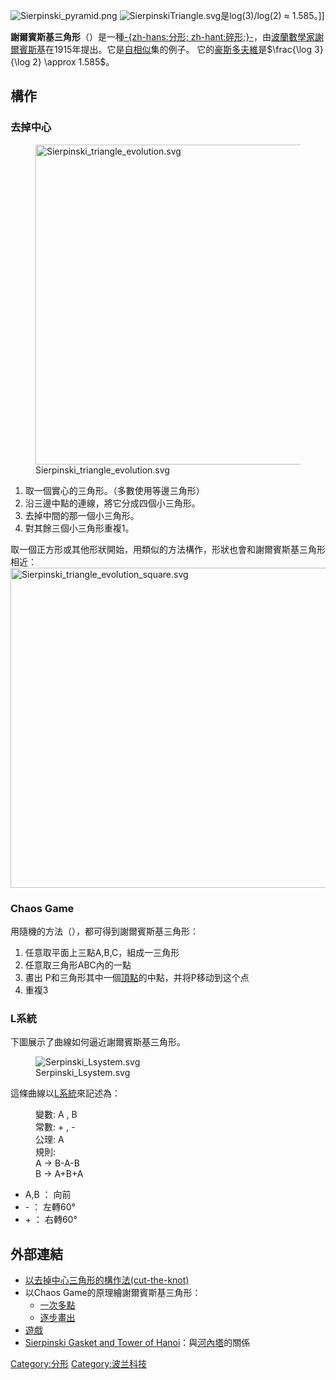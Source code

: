 {{Unreferenced|time=2022-03-27T06:13:42+00:00}}



[[File:Sierpinski_pyramid.png|thumb]]
[[File:SierpinskiTriangle.svg|thumb]]是log(3)/log(2) ≈ 1.585。]]

'''謝爾賓斯基三角形'''（'''{{lang-en|Sierpinski triangle}}'''）是一種[[分形|-{zh-hans:分形; zh-hant:碎形;}-]]，由[[波蘭|波蘭]][[數學家|數學家]][[瓦茨瓦夫·謝爾賓斯基|謝爾賓斯基]]在1915年提出。它是[[自相似|自相似]]集的例子。
它的[[豪斯多夫維|豪斯多夫維]]是<math>\frac{\log 3}{\log 2} \approx 1.585</math>。

== 構作 ==
=== 去掉中心 ===
[[File:Sierpinski_triangle_evolution.svg|512px]]

# 取一個實心的三角形。（多數使用等邊三角形）
# 沿三邊中點的連線，將它分成四個小三角形。
# 去掉中間的那一個小三角形。
# 對其餘三個小三角形重複1。

取一個正方形或其他形狀開始，用類似的方法構作，形狀也會和謝爾賓斯基三角形相近：
[[File:Sierpinski_triangle_evolution_square.svg|512px]]

=== Chaos Game ===

用隨機的方法（{{link-en|Chaos Game|Chaos_game}}），都可得到謝爾賓斯基三角形：
# 任意取平面上三點A,B,C，組成一三角形
# 任意取三角形ABC內的一點
# 畫出 P和三角形其中一個[[頂點_(幾何)|頂點]]的中點，并将P移动到这个点
# 重複3

=== L系統 ===
下圖展示了曲線如何逼近謝爾賓斯基三角形。

[[File:Serpinski_Lsystem.svg|center]]

這條曲線以[[L系統|L系統]]來記述為：
: 變數: A , B
: 常數: + , -
: 公理: A
: 規則: 
: A → B-A-B
: B → A+B+A

* A,B ： 向前
* - ： 左轉60°
* + ： 右轉60°

== 外部連結 ==
* [http://www.cut-the-knot.org/Curriculum/Geometry/SierpinskiTremas.shtml 以去掉中心三角形的構作法(cut-the-knot)]{{Wayback|url=http://www.cut-the-knot.org/Curriculum/Geometry/SierpinskiTremas.shtml |date=20071129180900 }}
* 以Chaos Game的原理繪謝爾賓斯基三角形：
** [http://www.shodor.org/MASTER/fractal/software/Sierpinski.html 一次多點]{{Wayback|url=http://www.shodor.org/MASTER/fractal/software/Sierpinski.html |date=20071004095021 }}
** [http://www.cut-the-knot.org/Curriculum/Geometry/SierpinskiChaosGame.shtml 逐步畫出]{{Wayback|url=http://www.cut-the-knot.org/Curriculum/Geometry/SierpinskiChaosGame.shtml |date=20071107061649 }}
* [http://math.bu.edu/DYSYS/applets/chaos-game.html 遊戲]{{Wayback|url=http://math.bu.edu/DYSYS/applets/chaos-game.html |date=20071230122644 }}
* [https://web.archive.org/web/20151119114246/http://www.cut-the-knot.org/triangle/Hanoi.shtml Sierpinski Gasket and Tower of Hanoi]：與[[河內塔|河內塔]]的關係

{{commons|Sierpinski triangle}}
{{分形}}

{{Authority control}}
[[Category:分形|Category:分形]]
[[Category:波兰科技|Category:波兰科技]]